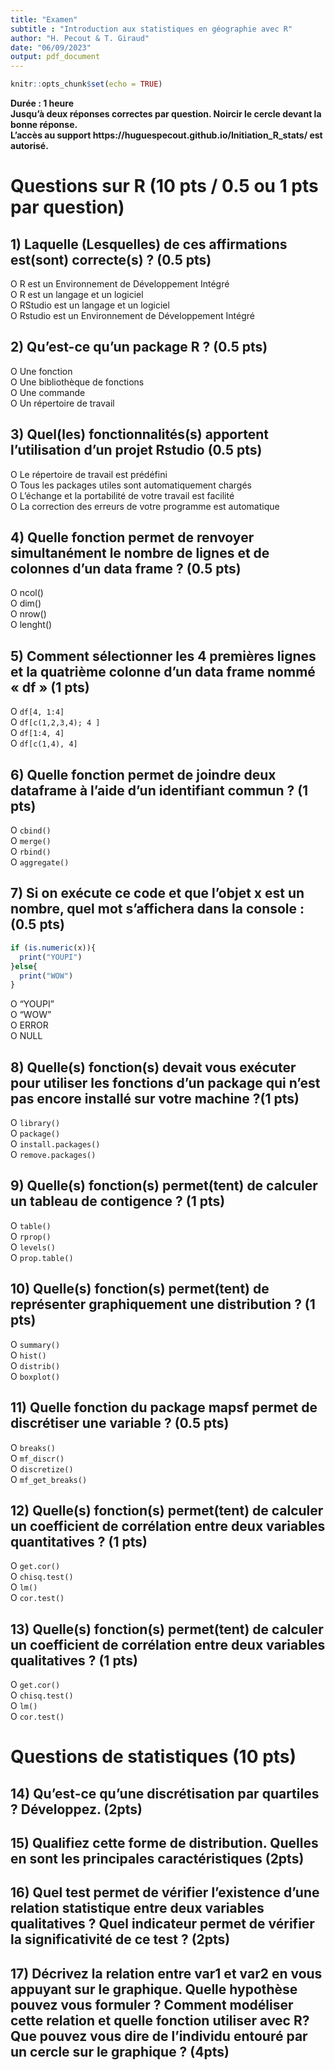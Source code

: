 ```yaml
---
title: "Examen"
subtitle : "Introduction aux statistiques en géographie avec R"
author: "H. Pecout & T. Giraud"
date: "06/09/2023"
output: pdf_document
---
```


```r
knitr::opts_chunk$set(echo = TRUE)

```

**Durée : 1 heure**  
**Jusqu'à deux réponses correctes par question. Noircir le cercle devant la bonne réponse.**   
**L'accès au support https://huguespecout.github.io/Initiation_R_stats/ est autorisé.**   

\vspace{20pt} 

# Questions sur R (10 pts / 0.5 ou 1 pts par question)

## 1) Laquelle (Lesquelles) de ces affirmations est(sont) correcte(s) ? (0.5 pts)

O  R est un Environnement de Développement Intégré    
O  R est un langage et un logiciel   
O  RStudio est un langage et un logiciel    
O  Rstudio est un Environnement de Développement Intégré   

## 2) Qu’est-ce qu’un **package** R ? (0.5 pts)

O Une fonction   
O Une bibliothèque de fonctions   
O Une commande   
O Un répertoire de travail   

## 3) Quel(les) fonctionnalités(s) apportent l’utilisation d’un projet Rstudio (0.5 pts)

O Le répertoire de travail est prédéfini       
O Tous les packages utiles sont automatiquement chargés        
O L’échange et la portabilité de votre travail est facilité     
O La correction des erreurs de votre programme est automatique     


## 4) Quelle fonction permet de renvoyer simultanément le nombre de lignes et de colonnes d’un data frame ? (0.5 pts)

O ncol()  
O dim()  
O nrow()  
O lenght()  


## 5) Comment sélectionner les 4 premières lignes et la quatrième colonne d’un data frame nommé « df » (1 pts)

O `df[4, 1:4]`      
O `df[c(1,2,3,4); 4 ]`    
O `df[1:4, 4]`    
O `df[c(1,4), 4]`   


## 6) Quelle fonction permet de joindre deux dataframe à l'aide d'un identifiant commun ? (1 pts)

O `cbind()`    
O `merge()`    
O `rbind()`    
O `aggregate()`    

## 7) Si on exécute ce code et que l’objet x est un nombre, quel mot s’affichera dans la console : (0.5 pts)

``` r
if (is.numeric(x)){
  print("YOUPI")
}else{
  print("WOW")
} 
```

O  "YOUPI"    
O  "WOW"    
O  ERROR    
O  NULL 


## 8) Quelle(s) fonction(s) devait vous exécuter pour utiliser les fonctions d'un package qui n'est pas encore installé sur votre machine ?(1 pts)

O `library()`     
O `package()`      
O `install.packages()`    
O `remove.packages()`


## 9) Quelle(s) fonction(s) permet(tent) de calculer un tableau de contigence ? (1 pts)

O `table()`     
O `rprop()`    
O `levels()`    
O `prop.table()`  


## 10) Quelle(s) fonction(s) permet(tent) de représenter graphiquement une distribution ? (1 pts)

O `summary()`    
O `hist()`    
O `distrib()`    
O `boxplot()`    

## 11) Quelle fonction du package mapsf permet de discrétiser une variable ? (0.5 pts)

O `breaks()`    
O `mf_discr()`    
O `discretize()`    
O `mf_get_breaks()`    

## 12) Quelle(s) fonction(s) permet(tent) de calculer un coefficient de corrélation entre deux variables quantitatives ? (1 pts)

O `get.cor()`    
O `chisq.test()`    
O `lm()`    
O `cor.test()`    


## 13) Quelle(s) fonction(s) permet(tent) de calculer un coefficient de corrélation entre deux variables qualitatives ? (1 pts)

O `get.cor()`    
O `chisq.test()`    
O `lm()`    
O `cor.test()` 

\vspace{50pt}

# Questions de statistiques (10 pts)

\vspace{15pt}

## 14) Qu’est-ce qu’une discrétisation par quartiles ? Développez. (2pts)

\vspace{200pt}    


## 15) Qualifiez cette forme de distribution. Quelles en sont les principales caractéristiques (2pts)

\begin{center}
\includegraphics[width=60mm]{distrib.png}
\end{center}
  
\vspace{150pt} 


## 16) Quel test permet de vérifier l’existence d’une relation statistique entre deux variables qualitatives ? Quel indicateur permet de vérifier la significativité de ce test ?  (2pts)

\vspace{150pt} 

## 17)  Décrivez la relation entre var1 et var2 en vous appuyant sur le graphique. Quelle hypothèse pouvez vous formuler ? Comment modéliser cette relation et quelle fonction utiliser avec R? Que pouvez vous dire de l’individu entouré par un cercle sur le graphique ? (4pts) 

\begin{center}
\includegraphics[width=130mm]{corr.png}
\end{center}

\vspace{150pt} 
